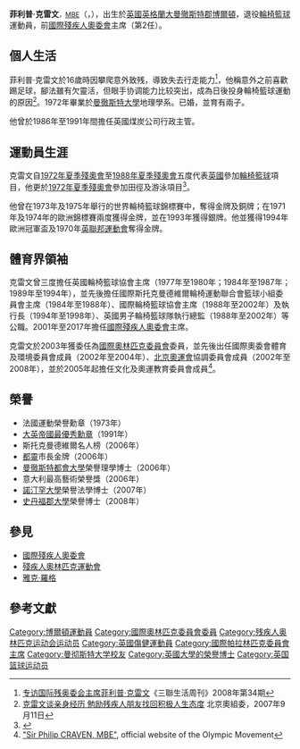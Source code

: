 {{Infobox President
| honorific-prefix    =
| name                = 菲利普·克雷文爵士
| honorific-suffix    = {{post-nominals|country=GBR|MBE|size=100%}}
| image               = Sir Philip Craven, MBE.jpg
| caption             = 2012年的克雷文
| order               =
| office              = 第2任[[國際帕拉林匹克委員會|國際帕拉林匹克委員會]]主席
| term_start          = 2001年12月8日<ref>[http://www.paralympic.org/paralympian/20014/2001401.htm IPC General Assembly Elects Craven as President], The Paralympian 4/2001 – [[International_Paralympic_Committee|International Paralympic Committee]] (IPC)</ref>
| term_end            = 2017年9月8日
| predecessor         = {{link-en|羅伯特·斯特德沃德|Robert Steadward}}
| successor           = [[安德鲁·帕森斯|安德鲁·帕森斯]]
| birth_date          = {{birth date and age|df=yes|1951|7|4}}
| birth_place         = {{GBR}}[[英格蘭|英格蘭]][[大曼徹斯特|大曼徹斯特]][[博爾頓|博爾頓]]
| death_date          =  
| death_place         = 
| nationality         = {{GBR}}
| spouse              = 
| children            = 
| residence           = 
| education           = 
| alma_mater          = [[曼徹斯特大學|曼徹斯特大學]]
| occupation          = Sports administrator
| profession          = 
| religion            = 
| signature           =
| website             =
| footnotes           =
}}
'''菲利普·克雷文'''<span style="font-size:smaller;">，[[MBE|MBE]]</span>（{{lang-en|Sir Philip Craven}}，{{bd|1950年|7月4日|catIdx=Craven, Philip}}），出生於[[英國|英國]][[英格蘭|英格蘭]][[大曼徹斯特郡|大曼徹斯特郡]][[博爾頓|博爾頓]]，退役[[輪椅籃球|輪椅籃球]]運動員，前[[國際殘疾人奧委會|國際殘疾人奧委會]]主席（第2任）。

== 個人生活 ==
菲利普·克雷文於16歲時因攀爬意外致残，導致失去行走能力<ref>[http://blog.sina.com.cn/s/blog_470bf2570100a9mt.html~type=v5_one&label=rela_nextarticle 专访国际残奥委会主席菲利普·克雷文]《三聯生活周刊》2008年第34期</ref>，他稱意外之前喜歡踢足球，腳法雖有欠靈活，但眼手协调能力比较突出，成為日後投身輪椅籃球運動的原因<ref>[http://www.beijing2008.cn/paralympic/news/news/1year/s214153770/n214154013.shtml 克雷文谈亲身经历 勉励残疾人朋友找回积极人生态度] {{webarchive|url=https://web.archive.org/web/20090317164913/http://www.beijing2008.cn/paralympic/news/news/1year/s214153770/n214154013.shtml |date=2009-03-17 }}北京奧組委，2007年9月11日</ref>。1972年畢業於[[曼徹斯特大學|曼徹斯特大學]]地理學系。已婚，並育有兩子。

他曾於1986年至1991年間擔任英國煤炭公司行政主管。

== 運動員生涯 ==
克雷文自[[1972年夏季殘奧會|1972年夏季殘奧會]]至[[1988年夏季殘奧會|1988年夏季殘奧會]]五度代表[[英國|英國]]參加[[輪椅籃球|輪椅籃球]]項目，他更於[[1972年夏季殘奧會|1972年夏季殘奧會]]參加田徑及游泳項目<ref>{{cite web |title=Athlete Search Results |year=2008 |publisher=International Paralympic Committee|url=http://www.paralympic.org/release/Main_Sections_Menu/Sports/Results/paralympics_search.html?sport=all&games=all&medal=all&npc=GBR&name=craven&fname=phil*&gender=m |accessdate=2008-10-13}}</ref>。

他曾在1973年及1975年舉行的世界輪椅籃球錦標賽中，奪得金牌及銅牌；在1971年及1974年的歐洲錦標賽兩度獲得金牌，並在1993年獲得銀牌。他並獲得1994年歐洲冠軍盃及1970年[[英聯邦運動會|英聯邦運動會]]奪得金牌。

== 體育界領袖 ==
克雷文曾三度擔任英國輪椅籃球協會主席（1977年至1980年；1984年至1987年；1989年至1994年），並先後擔任國際斯托克曼德維爾輪椅運動聯合會籃球小組委員會主席（1984年至1988年）、國際輪椅籃球協會主席（1988年至2002年）及執行長（1994年至1998年）、英國男子輪椅籃球隊執行總監（1988年至2002年）等公職。2001年至2017年擔任[[國際殘疾人奧委會|國際殘疾人奧委會]]主席。

克雷文於2003年獲委任為[[國際奧林匹克委員會|國際奧林匹克委員會]]委員，並先後出任國際奧委會體育及環境委員會成員（2002年至2004年）、[[2008年夏季奥林匹克运动会|北京奧運會]]協調委員會成員（2002年至2008年），並於2005年起擔任文化及奧運教育委員會成員<ref>[http://www.olympic.org/uk/organisation/ioc/members/bio_uk.asp?id=877 "Sir Philip CRAVEN, MBE"], official website of the Olympic Movement</ref>。

== 榮譽 ==
* 法國運動榮譽勳章（1973年）
* [[MBE|大英帝國最優秀勳章]]（1991年）
* 斯托克曼德維爾名人榜（2006年）
* [[都靈|都靈]]市長金牌（2006年）
* [[曼徹斯特都會大學|曼徹斯特都會大學]]榮譽理學博士（2006年）
* 意大利最高藝術榮譽獎（2006年）
* [[諾汀罕大學|諾汀罕大學]]榮譽法學博士（2007年）
* [[史丹福郡大學|史丹福郡大學]]榮譽博士（2008年）

== 參見 ==
* [[國際殘疾人奧委會|國際殘疾人奧委會]]
* [[殘疾人奧林匹克運動會|殘疾人奧林匹克運動會]]
* [[雅克·羅格|雅克·羅格]]

== 參考文獻 ==
<div class="references-small">
<references />
</div>

{{DEFAULTSORT:Craven, Philip}}
[[Category:博爾頓運動員|Category:博爾頓運動員]]
[[Category:國際奧林匹克委員會委員|Category:國際奧林匹克委員會委員]]
[[Category:残疾人奥林匹克运动会运动员|Category:残疾人奥林匹克运动会运动员]]
[[Category:英國傷健運動員|Category:英國傷健運動員]]
[[Category:國際帕拉林匹克委員會主席|Category:國際帕拉林匹克委員會主席]]
[[Category:曼彻斯特大学校友|Category:曼彻斯特大学校友]]
[[Category:英國大學的榮譽博士|Category:英國大學的榮譽博士]]
[[Category:英国篮球运动员|Category:英国篮球运动员]]